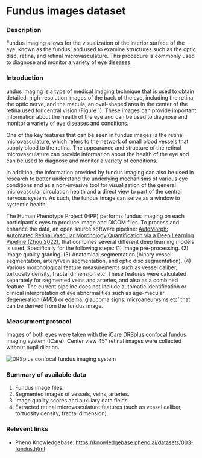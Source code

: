 # Fundus images dataset

### Description
Fundus imaging allows for the visualization of the interior surface of the eye, known as the fundus; and used to examine structures such as the optic disc, retina, and retinal microvasculature. This procedure is commonly used to diagnose and monitor a variety of eye diseases.

### Introduction
undus imaging is a type of medical imaging technique that is used to obtain detailed, high-resolution images of the back of the eye, including the retina, the optic nerve, and the macula, an oval-shaped area in the center of the retina used for central vision (Figure 1). These images can provide important information about the health of the eye and can be used to diagnose and monitor a variety of eye diseases and conditions.

One of the key features that can be seen in fundus images is the retinal microvasculature, which refers to the network of small blood vessels that supply blood to the retina. The appearance and structure of the retinal microvasculature can provide information about the health of the eye and can be used to diagnose and monitor a variety of conditions.

In addition, the information provided by fundus imaging can also be used in research to better understand the underlying mechanisms of various eye conditions and as a non-invasive tool for visualization of the general microvascular circulation health and a direct view to part of the central nervous system. As such, the fundus image can serve as a window to systemic health. 

The Human Phenotype Project (HPP) performs fundus imaging on each participant's eyes to produce image and DICOM files. To process and enhance the data, an open source software pipeline: [AutoMorph: Automated Retinal Vascular Morphology Quantification via a Deep Learning Pipeline (Zhou 2022)](https://tvst.arvojournals.org/article.aspx?articleid=2783477), that combines several different deep learning models is used. Specifically for the following steps:
(1) Image pre-processing.
(2) Image quality grading.
(3) Anatomical segmentation (binary vessel segmentation, artery/vein segmentation, and optic disc segmentation).
(4) Various morphological feature measurements such as vessel caliber, tortuosity density, fractal dimension etc. These features were calculated separately for segmented veins and arteries, and also as a combined feature.
The current pipeline does not include automatic identification or clinical interpretation of eye abnormalities such as age-macular degeneration (AMD) or edema, glaucoma signs, microaneurysms etc’ that can be derived from the fundus image.

### Measurment protocol
Images of both eyes were taken with the iCare DRSplus confocal fundus imaging system (ICare). Center view 45° retinal images were collected without pupil dilation.  

![DRSplus confocal fundus imaging system](fundus_drs_plus.png)

### Summary of available data
1. Fundus image files.
2. Segmented images of vessels, veins, arteries.
3. Image quality scores and auxiliary data fields.
4. Extracted retinal microvasculature features (such as vessel caliber, tortuosity density, fractal dimension).

### Relevent links
* Pheno Knowledgebase: https://knowledgebase.pheno.ai/datasets/003-fundus.html

